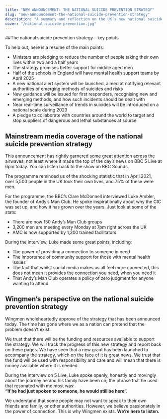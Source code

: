 ```yaml
---
title: "NEW ANNOUNCEMENT: THE NATIONAL SUICIDE PREVENTION STRATEGY"
slug: "new-announcement-the-national-suicide-prevention-strategy"
description: "A summary and reflection on the UK’s new national suicide prevention strategy and Wingmen’s perspective on its impact."
cover: "/national-suicide-prevention.jpg"
---
```


##The national suicide prevention strategy – key points

To help out, here is a resume of the main points:

- Ministers are pledging to reduce the number of people taking their own lives within two and a half years  
- The strategy promises better support for middle aged men  
- Half of the schools in England will have mental health support teams by April 2025  
- A new national alert system will be launched, aimed at notifying relevant authorities of emerging methods of suicides and risks  
- New guidance will be issued for first responders, recognising new and emerging methods, and how such incidents should be dealt with  
- Near real-time surveillance of trends in suicides will be introduced on a national scale during 2023  
- A pledge to collaborate with countries around the world to target and stop suppliers of dangerous and lethal substances at source  


## Mainstream media coverage of the national suicide prevention strategy

This announcement has rightly garnered some great attention across the airwaves, not least where it made the top of the day’s news on BBC 5 Live at 6pm today. You can listen back to the show on BBC Sounds.

The programme reminded us of the shocking statistic that in April 2021, over 5,500 people in the UK took their own lives, and 75% of these were men.

For the programme, the BBC’s Clare McDonnell interviewed Luke Ambler, the founder of Andy’s Man Club. He spoke inspirationally about why the CIC was set up, and how it has grown over the years. Just look at some of the stats:

- There are now 150 Andy’s Man Club groups  
- 3,200 men are meeting every Monday at 7pm right across the UK  
- AMC is now supported by 1,200 trained facilitators  

During the interview, Luke made some great points, including:

- The power of providing a connection to someone in need  
- The importance of community support for those with mental health issues  
- The fact that whilst social media makes us all feel more connected, this does not mean it provides the connection you need, when you need it  
- That Andy’s Man Club operates a policy of zero judgment for anyone wanting to attend 

## Wingmen’s perspective on the national suicide prevention strategy

Wingmen wholeheartedly approve of the strategy that has been announced today. The time has gone where we as a nation can pretend that the problem doesn’t exist.

We trust that there will be the funding and resources available to support the strategy. We will track the progress of this new strategy and report back on these pages. We have seen that a new grant has been launched to accompany the strategy, which on the face of it is great news. We trust that the fund will be used with responsibility and care and will mean that there is money available where it is needed.

During the interview on 5 Live, Luke spoke openly, honestly and movingly about the journey he and his family have been on; the phrase that he used that resonated with me most was:  
**“If he had just spoken to someone, he would still be here”.**

We understand that some people may not want to speak to their own friends and family, or other authorities. However, we believe passionately in the power of connection. This is why Wingmen exists. **We’re here to listen.**

